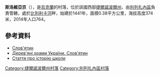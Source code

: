 {{coord|49|18|32|N|24|52|9|E|scale:30000|display=title}}

'''斯洛維亞京'''（{{lang-uk|Слов'ятин}}），是[[烏克蘭|烏克蘭]]的村落，位於該國西部[[捷爾諾波爾州|捷爾諾波爾州]]，由[[別列扎內區|別列扎內區]]負責管轄，處於[[比別利卡河|比別利卡河]]畔，始建於1441年，面積0.38平方公里，海拔高度374米，2014年人口764。

==參考資料==
* [http://w1.c1.rada.gov.ua/pls/z7503/A005?rdat1=12.01.2018&rf7571=30471 Слов'ятин] {{Wayback|url=http://w1.c1.rada.gov.ua/pls/z7503/A005?rdat1=12.01.2018&rf7571=30471 |date=20180115001813 }}
* [http://www.derev.org.ua/tern/sloviatyn.htm Дерев'яні храми України. Слов'ятин] {{Wayback|url=http://www.derev.org.ua/tern/sloviatyn.htm |date=20200208203050 }}
* [http://cvit.ber.te.ua/index.php/2009-03-31-07-54-52/2009-03-31-07-58-01/2009-03-31-08-05-42 Стаття про історію школи] {{Wayback|url=http://cvit.ber.te.ua/index.php/2009-03-31-07-54-52/2009-03-31-07-58-01/2009-03-31-08-05-42 |date=20101101083438 }}

{{DEFAULTSORT:Слов'ятин}}
[[Category:捷爾諾波爾州村落|Category:捷爾諾波爾州村落]]
[[Category:別列扎內區村落|Category:別列扎內區村落]]


{{Ternopil-geo-stub}}
